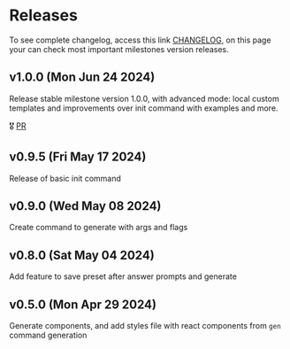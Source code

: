 # Releases

To see complete changelog, access this link [CHANGELOG](https://github.com/ipetinate/clingon/blob/main/CHANGELOG.md), on this page your can check most important milestones version releases.

## v1.0.0 (Mon Jun 24 2024)

Release stable milestone version 1.0.0, with advanced mode: local custom templates and improvements over init command with examples and more.

🎖️ [PR](https://github.com/ipetinate/clingon/pull/52)

## v0.9.5 (Fri May 17 2024)

Release of basic init command

## v0.9.0 (Wed May 08 2024)

Create command to generate with args and flags

## v0.8.0 (Sat May 04 2024)

Add feature to save preset after answer prompts and generate

## v0.5.0 (Mon Apr 29 2024)

Generate components, and add styles file with react components from `gen` command generation
